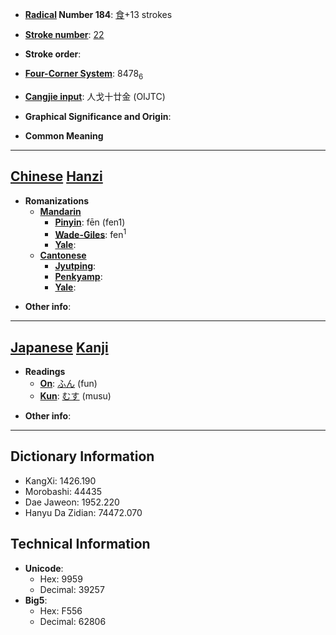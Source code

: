 * '''[[Wiktionary:Chinese radical index| Radical]] Number 184''': [[Wiktionary:Chinese radical index 食|食]]+13 strokes

* '''[[Wiktionary:Chinese total strokes index|Stroke number]]''': [[Wiktionary:Chinese total strokes index 22|22]]

* '''Stroke order''': 

* '''[[Wiktionary:Chinese four corner index|Four-Corner System]]''': 8478<sub>6</sub>

* '''[[Wiktionary:Chinese Cangjie index|Cangjie input]]''': 人戈十廿金 (OIJTC)

* '''Graphical Significance and Origin''': 

* '''Common Meaning'''

----

== [[Chinese]] [[Hanzi]] ==

* '''Romanizations'''
** '''[[Mandarin]]'''
*** '''[[Pinyin]]''': fēn (fen1)
*** '''[[Wade-Giles]]''': fen<sup>1</sup>
*** '''[[Yale]]''': 
** '''[[Cantonese]]'''
*** '''[[Jyutping]]''':
*** '''[[Penkyamp]]''': 
*** '''[[Yale]]''': 

* '''Other info''': 

----

== [[Japanese]] [[Kanji]] ==

* '''Readings'''
** '''[[On]]''': [[ふん]] (fun)
** '''[[Kun]]''': [[むす]] (musu)

* '''Other info''':  

----

== Dictionary Information ==

* KangXi: 1426.190
* Morobashi: 44435
* Dae Jaweon: 1952.220
* Hanyu Da Zidian: 74472.070

== Technical Information ==

* '''Unicode''':
** Hex: 9959
** Decimal: 39257
* '''Big5''':
** Hex: F556
** Decimal: 62806